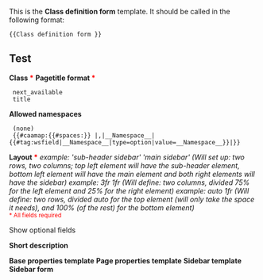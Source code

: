 <noinclude>
{{CSP alert}}
This is the '''Class definition form''' template. It should be called in the following format:

<pre>
{{Class definition form }}
</pre>

==Test==
{{Class definition form }}
  
</noinclude><includeonly><wsform action="addToWiki" show-on-select="show-on-select"><!--

// Class

--><wscreate mwwrite="Wiki:[Defines class]-settings" mwtemplate="Class definition" mwfollow />
<b>Class <span style="color:red">*</span></b>
<wsfield name="Defines class" type="text" placeholder="Article, Organization, Person, Project" type="text" pattern="[a-zA-Z0-9-_\s]+" title="allowed characters: alphanumerical, spaces, '-' and '_' " class="form-control mb-3" required="required" /><!--

// Pagetitle format
--><b>Pagetitle format <span style="color:red">*</span></b>
<wsselect name="Pagetitle format" class="form-control" >
  <wsfield type="option" value="next_available" >next_available</wsfield>
  <wsfield type="option" value="title" >title</wsfield>
</wsselect>
<!--

// Allowed namespaces
--><b>Allowed namespaces</b>
<wstoken id="namespace-tokens" name="Allowed namespaces[]" multiple="multiple" class="form-control">
  <wsfield type="option" value="(Main)">(none)</wsfield>
  {{#caamap:{{#spaces:}} |,|__Namespace__|{{#tag:wsfield|__Namespace__|type=option|value=__Namespace__}}|}}
</wstoken>
<!--

// Layout fields

--><div class="mb-3">
<b>Layout <span style="color:red">*</span></b>
<wsfield name="Layout areas" type="text" class="form-control" placeholder="Areas" required="required" value="'sub-header sidebar' 'main sidebar'" />
<i class="text-muted">example: 'sub-header sidebar' 'main sidebar' (Will set up: two rows, two columns; top left element will have the sub-header element, bottom left element will have the main element and both right elements will have the sidebar)</i>
<wsfield name="Layout columns" type="text" class="form-control" placeholder="Columns" required="required" value="3fr 1fr" />
<i class="text-muted">example: 3fr 1fr (Will define: two columns, divided 75% for the left element and 25% for the right element)</i>
<wsfield name="Layout rows" type="text" class="form-control" placeholder="Rows" required="required" value="auto 1fr" />
<i class="text-muted">example: auto 1fr (Will define: two rows, divided auto for the top element (will only take the space it needs), and 100% (of the rest) for the bottom element)</i><br/>
<span style="color:red; font-size:smaller">* All fields required</span>
</div><!--

// OPTIONAL fields
// hidden fields with subst that results in empty value: to ensure the parameters are written to the source code of the page, so they can easily be modified later on through source code editing
--><wsfield name="Base properties template" type="hidden" value="{{subst:#if:1|}}" />
<wsfield name="Page properties template" type="hidden" value="{{subst:#if:1|}}"  />
<wsfield name="Sidebar template" type="hidden" value="{{subst:#if:1|}}"  />
<wsfield name="Sidebar form" type="hidden" value="{{subst:#if:1|}}" />

<wslabel><wsfield type="checkbox" show-on-checked="optional-fields" /> Show optional fields</wslabel>

<div class="hidden" show-on-select-trigger="optional-fields" >
<b>Short description</b>
<wsfield name="Short description" type="textarea" class="form-control mb-3" rows="3" ></wsfield>

<b>Base properties template</b>
<wsfield name="Base properties template" type="text" placeholder="defaults to 'Template:Base properties'" type="text" pattern="[a-zA-Z0-9-_\s]+" title="allowed characters: alphanumerical, spaces, '-' and '_' " class="form-control mb-3" />
<b>Page properties template</b>
<wsfield name="Page properties template" type="text" placeholder="defaults to 'Template:&lt;Class&gt; properties'" type="text" pattern="[a-zA-Z0-9-_\s]+" title="allowed characters: alphanumerical, spaces, '-' and '_' " class="form-control mb-3" />
<b>Sidebar template</b>
<wsfield name="Sidebar template" type="text" placeholder="defaults to 'Template:&lt;Class&gt; sidebar'" type="text" pattern="[a-zA-Z0-9-_\s]+" title="allowed characters: alphanumerical, spaces, '-' and '_' " class="form-control mb-3" />
<b>Sidebar form</b>
<wsfield name="Sidebar form" type="text" placeholder="default none" type="text" pattern="[a-zA-Z0-9-_\s]+" title="allowed characters: alphanumerical, spaces, '-' and '_' " class="form-control mb-3" />
</div><!-- end of .collapse -->

<div class="text-right"><wsfield type="submit" class="btn btn-primary" value="Submit" /></div>

</wsform></includeonly>